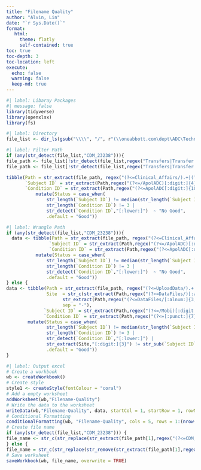 ```yaml
---
title: "Filename Quality"
author: "Alvin, Lin"
date: "`r Sys.Date()`"
format:
   html:
     theme: flatly
     self-contained: true
toc: true
toc-depth: 3
toc-location: left
execute:
  echo: false
  warning: false 
  keep-md: true
---
```

<!-- External -->
<!-- UUU \\wf00168p.oneabbott.com\data1\CDM\ALB-US-EXP-21001\UploadData\AUU\AUU_DataFiles -->
<!-- \\wf00168p.oneabbott.com\data1\CDM\ADC-US-RES-23241\SE01\UploadData\UUU\UUU_Datafiles\083-IDR\2023-12-01_1554 -->

<!-- InHouse -->
<!-- \\oneabbott.com\dept\ADC\Technical_OPS\Clinical_Affairs\CDM_23238\004 -->

<!-- Instructions -->
<!-- Step 1 : Copy the upload directory and then paste -->
<!-- Step 2 : Ctrl + Alt + R -->

```r
#| label: Libaray Packages 
#| message: false
library(tidyverse)
library(openxlsx)
library(fs)
```

```r
#| label: Directory
file_list <- dir_ls(gsub("\\\\", "/", r"(\\oneabbott.com\dept\ADC\Technical_OPS\Clinical_Affairs\CDM_23238\008\UUU)"),recurse = T,glob = "*extracted_realm.zip|*events.csv")
```

```r
#| label: Filter Path
if (any(str_detect(file_list,"CDM_23238"))){
file_path <- file_list[!str_detect(file_list,regex("Transfers|Transfer|Archive|Archives",ignore_case = T))]} else {
file_path <- file_list[!str_detect(file_list,regex("Transfers|Transfer|Archive|Archives",ignore_case = T)) & str_detect(file_list,regex("AUU_DataFiles|UUU_DataFiles|UUU Data Files",ignore_case = T))]}
```

<!-- //oneabbott.com/dept/ADC/Technical_OPS/Clinical_Affairs/CDM_23238/004/UUU/004UUUFIN_L1/ApolADC0073000000_DUL_231020_112431/ApolADC0073000000_DUL_231020_112431_events.csv -->
<!-- \\oneabbott.com\dept\ADC\Technical_OPS\Clinical_Affairs\CDM_23238\008\UUU\008UUUFIN_G1L1\MobiADC0186325782_RU2_231128_151112_dualsensors\MobiADC0186325782_RU2_231128_151112_dualsensors_events.csv -->
```r
tibble(Path = str_extract(file_path, regex("(?<=Clinical_Affairs/).+|(?<=Upload Data/).+")),
       `Subject ID` = str_extract(Path,regex("(?<=/ApolADC)[:digit:]{4}|(?<=/MobiADC)[:digit:]{4}")),
       `Condition ID` = str_extract(Path,regex("(?<=ApolADC[:digit:]{10}_)[:alnum:]+|(?<=MobiADC[:digit:]{10}_)[:alnum:]+"))) |> 
           mutate(Status = case_when(
               str_length(`Subject ID`) != median(str_length(`Subject ID`),na.rm = T) |
               str_length(`Condition ID`) != 3 |
               str_detect(`Condition ID`,"[:lower:]")  ~ "No Good",
               .default = "Good"))
```

```r
#| label: Wrangle Path
if (any(str_detect(file_list,"CDM_23238"))){
  data <- tibble(Path = str_extract(file_path, regex("(?<=Clinical_Affairs/).+|(?<=Upload Data/).+")),
                `Subject ID` = str_extract(Path,regex("(?<=/ApolADC)[:digit:]{4}|(?<=/MobiADC)[:digit:]{4}")),
                `Condition ID` = str_extract(Path,regex("(?<=ApolADC[:digit:]{10}_)[:alnum:]+|(?<=MobiADC[:digit:]{10}_)[:alnum:]+"))) |> 
           mutate(Status = case_when(
               str_length(`Subject ID`) != median(str_length(`Subject ID`),na.rm = T) |
               str_length(`Condition ID`) != 3 |
               str_detect(`Condition ID`,"[:lower:]")  ~ "No Good",
               .default = "Good"))
} else {
data <- tibble(Path = str_extract(file_path, regex("(?<=UploadData/).+|(?<=Upload Data/).+")),
               Site  = str_c(str_extract(Path,regex("(?<=DataFiles/)[:alnum:]+|(?<=Data Files/)[:alnum:]+",ignore_case = T)),
                     str_extract(Path,regex("(?<=DataFiles/[:alnum:]{3,4}[:punct:]{1})[:alnum:]+|(?<=Data Files/[:alnum:]{3,4}[:punct:]{1})[:alnum:]+",ignore_case = T)),
                     sep = "-"),
              `Subject ID` = str_extract(Path,regex("(?<=/Mobi)[:digit:]+|(?<=/Atna)[:digit:]+|(?<=/Apol)[:digit:]+")),
              `Condition ID` = str_extract(Path,regex("(?<=[:punct:]{7})[:alnum:]+"))) |> 
        mutate(Status = case_when(
               str_length(`Subject ID`) != median(str_length(`Subject ID`),na.rm = T) |
               str_length(`Condition ID`) != 3 |
               str_detect(`Condition ID`,"[:lower:]") |
               str_extract(Site,"[:digit:]{3}") != str_sub(`Subject ID`,1,3) ~ "No Good",
               .default = "Good"))
}
```

```r
#| label: Output excel
# Create a workbook
wb <- createWorkbook()
# Create style 
style1 <- createStyle(fontColour = "coral") 
# Add a empty worksheet
addWorksheet(wb,"Filename-Quality")
# Write the data to the worksheet
writeData(wb,"Filename-Quality", data, startCol = 1, startRow = 1, rowNames = F)
# Conditional Formatting
conditionalFormatting(wb, "Filename-Quality", cols = 5, rows = 1:(nrow(data) + 1), style = style1, type = "contains", rule = "No Good")
# Create file name
if (any(str_detect(file_list,"CDM_23238"))) {
file_name <- str_c(str_replace(str_extract(file_path[1],regex("(?<=CDM_).{9}")),"/","-Sub")," Filename-Quality.xlsx")
} else {
file_name = str_c(str_replace(str_remove(str_extract(file_path[1],regex("(?<=CDM/)[:graph:]+")),regex("/UploadData.+")),"/","-"), " Filename-Quality.xlsx")}
# Save worksheet
saveWorkbook(wb, file_name, overwrite = TRUE)
```
